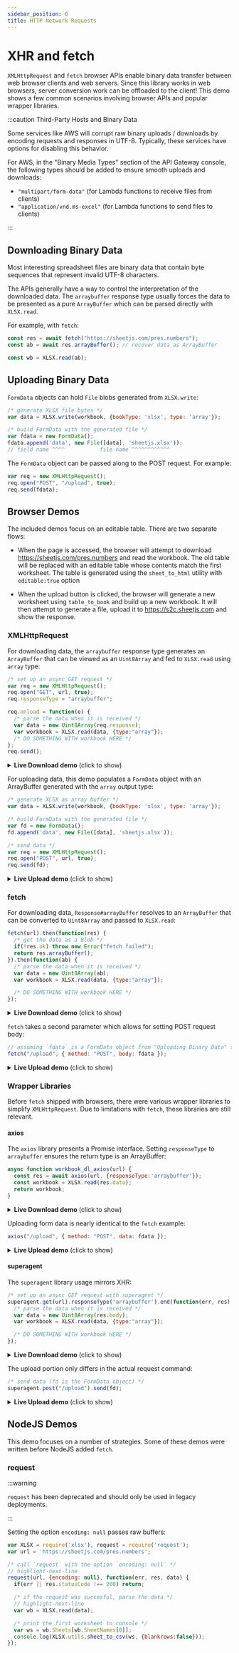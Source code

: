 ```yaml
---
sidebar_position: 6
title: HTTP Network Requests
---
```


# XHR and fetch

<head>
  <script src="https://unpkg.com/axios/dist/axios.min.js"></script>
  <script src="https://unpkg.com/superagent@7.1.1/dist/superagent.min.js"></script>
</head>


`XMLHttpRequest` and `fetch` browser APIs enable binary data transfer between
web browser clients and web servers.  Since this library works in web browsers,
server conversion work can be offloaded to the client!  This demo shows a few
common scenarios involving browser APIs and popular wrapper libraries.

:::caution Third-Party Hosts and Binary Data

Some services like AWS will corrupt raw binary uploads / downloads by encoding
requests and responses in UTF-8.  Typically, these services have options for
disabling this behavior.

For AWS, in the "Binary Media Types" section of the API Gateway console, the
following types should be added to ensure smooth uploads and downloads:

- `"multipart/form-data"` (for Lambda functions to receive files from clients)
- `"application/vnd.ms-excel"` (for Lambda functions to send files to clients)

:::

## Downloading Binary Data

Most interesting spreadsheet files are binary data that contain byte sequences
that represent invalid UTF-8 characters.

The APIs generally have a way to control the interpretation of the downloaded
data.  The `arraybuffer` response type usually forces the data to be presented
as a pure `ArrayBuffer` which can be parsed directly with `XLSX.read`.

For example, with `fetch`:

```js
const res = await fetch("https://sheetjs.com/pres.numbers");
const ab = await res.arrayBuffer(); // recover data as ArrayBuffer

const wb = XLSX.read(ab);
```

## Uploading Binary Data

`FormData` objects can hold `File` blobs generated from `XLSX.write`:

```js
/* generate XLSX file bytes */
var data = XLSX.write(workbook, {bookType: 'xlsx', type: 'array'});

/* build FormData with the generated file */
var fdata = new FormData();
fdata.append('data', new File([data], 'sheetjs.xlsx'));
// field name ^^^^           file name ^^^^^^^^^^^^
```

The `FormData` object can be passed along to the POST request.  For example:

```js
var req = new XMLHttpRequest();
req.open("POST", "/upload", true);
req.send(fdata);
```

## Browser Demos

The included demos focus on an editable table.  There are two separate flows:

- When the page is accessed, the browser will attempt to download <https://sheetjs.com/pres.numbers>
  and read the workbook.  The old table will be replaced with an editable table
  whose contents match the first worksheet.  The table is generated using the
  `sheet_to_html` utility with `editable:true` option

- When the upload button is clicked, the browser will generate a new worksheet
  using `table_to_book` and build up a new workbook.  It will then attempt to
  generate a file, upload it to <https://s2c.sheetjs.com> and show the response.

### XMLHttpRequest

For downloading data, the `arraybuffer` response type generates an `ArrayBuffer`
that can be viewed as an `Uint8Array` and fed to `XLSX.read` using `array` type:

```js
/* set up an async GET request */
var req = new XMLHttpRequest();
req.open("GET", url, true);
req.responseType = "arraybuffer";

req.onload = function(e) {
  /* parse the data when it is received */
  var data = new Uint8Array(req.response);
  var workbook = XLSX.read(data, {type:"array"});
  /* DO SOMETHING WITH workbook HERE */
};
req.send();
```

<details><summary><b>Live Download demo</b> (click to show)</summary>

This demo uses `XMLHttpRequest` to download <https://sheetjs.com/pres.numbers>
and show the data in an HTML table.

```jsx live
function SheetJSXHRDL() {
  const [html, setHTML] = React.useState("");

  /* Fetch and update HTML */
  React.useEffect(async() => {
    /* Fetch file */
    const req = new XMLHttpRequest();
    req.open("GET", "https://sheetjs.com/pres.numbers", true);
    req.responseType = "arraybuffer";
    req.onload = e => {
      /* Parse file */
      const wb = XLSX.read(new Uint8Array(req.response));
      const ws = wb.Sheets[wb.SheetNames[0]];

      /* Generate HTML */
      setHTML(XLSX.utils.sheet_to_html(ws));
    };
    req.send();
  }, []);

  return (<div dangerouslySetInnerHTML={{__html: html}}/>);
}
```

</details>

For uploading data, this demo populates a `FormData` object with an ArrayBuffer
generated with the `array` output type:

```js
/* generate XLSX as array buffer */
var data = XLSX.write(workbook, {bookType: 'xlsx', type: 'array'});

/* build FormData with the generated file */
var fd = new FormData();
fd.append('data', new File([data], 'sheetjs.xlsx'));

/* send data */
var req = new XMLHttpRequest();
req.open("POST", url, true);
req.send(fd);
```

<details><summary><b>Live Upload demo</b> (click to show)</summary>

This demo uses `XMLHttpRequest` to upload data to <https://s2c.sheetjs.com>.  It
will parse the workbook and return an HTML table.

```jsx live
function SheetJSXHRUL() {
  const [html, setHTML] = React.useState("");
  const [sz, setSz] = React.useState(0);
  const csv = "a,b,c\n1,2,3";
  /* Fetch and update HTML */
  const xport = React.useCallback(async() => {
    /* Make Workbook from CSV */
    const wb = XLSX.read(csv, { type: "string" });

    /* Make FormData */
    const data = XLSX.write(wb, {bookType: 'xlsx', type: 'array'});
    setSz(data.length || data.byteLength);
    const fdata = new FormData();
    fdata.append('file', new File([data], 'sheetjs.xlsx'));

    /* Upload */
    const url = "https://s2c.sheetjs.com";
    const req = new XMLHttpRequest();
    req.open("POST", url, true);
    req.onload = (e) => setHTML(req.responseText);
    req.send(fdata);
  });

  return (<pre>
    <b>CSV Data</b>
    <div>{csv}</div>
    {sz ? (<>
      <b>Generated file size: {sz} bytes</b>
      <div dangerouslySetInnerHTML={{__html: html}}/>
    </>) : (<button onClick={xport}><b>Export and Upload!</b></button>)}
  </pre>);
}
```

</details>

### fetch

For downloading data, `Response#arrayBuffer` resolves to an `ArrayBuffer` that
can be converted to `Uint8Array` and passed to `XLSX.read`:

```js
fetch(url).then(function(res) {
  /* get the data as a Blob */
  if(!res.ok) throw new Error("fetch failed");
  return res.arrayBuffer();
}).then(function(ab) {
  /* parse the data when it is received */
  var data = new Uint8Array(ab);
  var workbook = XLSX.read(data, {type:"array"});

  /* DO SOMETHING WITH workbook HERE */
});
```

<details><summary><b>Live Download demo</b> (click to show)</summary>

This demo uses `fetch` to download <https://sheetjs.com/pres.numbers> and show
the data in an HTML table.

```jsx live
function SheetJSFetchDL() {
  const [html, setHTML] = React.useState("");

  /* Fetch and update HTML */
  React.useEffect(async() => {
    /* Fetch file */
    const res = await fetch("https://sheetjs.com/pres.numbers");
    const ab = await res.arrayBuffer();

    /* Parse file */
    const wb = XLSX.read(ab);
    const ws = wb.Sheets[wb.SheetNames[0]];

    /* Generate HTML */
    setHTML(XLSX.utils.sheet_to_html(ws));
  }, []);

  return (<div dangerouslySetInnerHTML={{__html: html}}/>);
}
```

</details>

`fetch` takes a second parameter which allows for setting POST request body:

```js
// assuming `fdata` is a FormData object from "Uploading Binary Data" section
fetch("/upload", { method: "POST", body: fdata });
```

<details><summary><b>Live Upload demo</b> (click to show)</summary>

This demo uses `fetch` to upload data to <https://s2c.sheetjs.com>.  It will parse
the workbook and return an HTML table.

```jsx live
function SheetJSFetchUL() {
  const [html, setHTML] = React.useState("");
  const [sz, setSz] = React.useState(0);
  const csv = "a,b,c\n1,2,3";
  /* Fetch and update HTML */
  const xport = React.useCallback(async(e) => {
    /* Make Workbook from CSV */
    const wb = XLSX.read(csv, { type: "string" });
    const data = XLSX.write(wb, {bookType: 'xlsx', type: 'array'});

    /* Make FormData */
    setSz(data.length || data.byteLength);
    const fdata = new FormData();
    fdata.append('file', new File([data], 'sheetjs.xlsx'));

    /* Upload */
    const url = "https://s2c.sheetjs.com";
    const res = await fetch(url, {method:"POST", body: fdata});

    /* Set HTML */
    setHTML((await res.text()));
  });

  return (<pre>
    <b>CSV Data</b>
    <div>{csv}</div>
    {sz ? (<>
      <b>Generated file size: {sz} bytes</b>
      <div dangerouslySetInnerHTML={{__html: html}}/>
    </>) : (<button onClick={xport}><b>Export and Upload!</b></button>)}
  </pre>);
}
```

</details>


### Wrapper Libraries

Before `fetch` shipped with browsers, there were various wrapper libraries to
simplify `XMLHttpRequest`.  Due to limitations with `fetch`, these libraries
are still relevant.

#### axios

The `axios` library presents a Promise interface. Setting `responseType` to
`arraybuffer` ensures the return type is an ArrayBuffer:

```js
async function workbook_dl_axios(url) {
  const res = await axios(url, {responseType:'arraybuffer'});
  const workbook = XLSX.read(res.data);
  return workbook;
}
```

<details><summary><b>Live Download demo</b> (click to show)</summary>

This demo uses `axios` to download <https://sheetjs.com/pres.numbers> and show
the data in an HTML table.

```jsx live
function SheetJSAxiosDL() {
  const [html, setHTML] = React.useState("");

  /* Fetch and update HTML */
  React.useEffect(async() => {
    /* Fetch file */
    const res = await axios("https://sheetjs.com/pres.numbers", {responseType: "arraybuffer"});

    /* Parse file */
    const wb = XLSX.read(res.data);
    const ws = wb.Sheets[wb.SheetNames[0]];

    /* Generate HTML */
    setHTML(XLSX.utils.sheet_to_html(ws));
  }, []);

  return (<div dangerouslySetInnerHTML={{__html: html}}/>);
}
```

</details>

Uploading form data is nearly identical to the `fetch` example:

```js
axios("/upload", { method: "POST", data: fdata });
```

<details><summary><b>Live Upload demo</b> (click to show)</summary>

This demo uses `axios` to upload data to <https://s2c.sheetjs.com>.  It will parse
the workbook and return an HTML table.

```jsx live
function SheetJSAxiosUL() {
  const [html, setHTML] = React.useState("");
  const [sz, setSz] = React.useState(0);
  const csv = "a,b,c\n1,2,3";
  /* Fetch and update HTML */
  const xport = React.useCallback(async() => {
    /* Make Workbook from CSV */
    const wb = XLSX.read(csv, { type: "string" });

    /* Make FormData */
    const data = XLSX.write(wb, {bookType: 'xlsx', type: 'array'});
    setSz(data.length || data.byteLength);
    const fdata = new FormData();
    fdata.append('file', new File([data], 'sheetjs.xlsx'));

    /* Upload */
    const url = "https://s2c.sheetjs.com";
    const res = await axios(url, {method:"POST", data: fdata});

    /* Set HTML */
    setHTML(res.data);
  });

  return (<pre>
    <b>CSV Data</b>
    <div>{csv}</div>
    {sz ? (<>
      <b>Generated file size: {sz} bytes</b>
      <div dangerouslySetInnerHTML={{__html: html}}/>
    </>) : (<button onClick={xport}><b>Export and Upload!</b></button>)}
  </pre>);
}
```

</details>

#### superagent

The `superagent` library usage mirrors XHR:

```js
/* set up an async GET request with superagent */
superagent.get(url).responseType('arraybuffer').end(function(err, res) {
  /* parse the data when it is received */
  var data = new Uint8Array(res.body);
  var workbook = XLSX.read(data, {type:"array"});

  /* DO SOMETHING WITH workbook HERE */
});
```

<details><summary><b>Live Download demo</b> (click to show)</summary>

This demo uses `superagent` to download <https://sheetjs.com/pres.numbers> and
show the data in an HTML table.

```jsx live
function SheetJSSuperAgentDL() {
  const [html, setHTML] = React.useState("");

  /* Fetch and update HTML */
  React.useEffect(async() => {
    /* Fetch file */
    superagent
      .get("https://sheetjs.com/pres.numbers")
      .responseType("arraybuffer")
      .end((err, res) => {
        /* Parse file */
        const wb = XLSX.read(res.body);
        const ws = wb.Sheets[wb.SheetNames[0]];

        /* Generate HTML */
        setHTML(XLSX.utils.sheet_to_html(ws));
      });
  }, []);

  return (<div dangerouslySetInnerHTML={{__html: html}}/>);
}
```

</details>

The upload portion only differs in the actual request command:

```js
/* send data (fd is the FormData object) */
superagent.post("/upload").send(fd);
```

<details><summary><b>Live Upload demo</b> (click to show)</summary>

This demo uses `superagent` to upload data to <https://s2c.sheetjs.com>.  It will
parse the workbook and return an HTML table.

```jsx live
function SheetJSSuperAgentUL() {
  const [html, setHTML] = React.useState("");
  const [sz, setSz] = React.useState(0);
  const csv = "a,b,c\n1,2,3";
  /* Fetch and update HTML */
  const xport = React.useCallback(async() => {
    /* Make Workbook from CSV */
    const wb = XLSX.read(csv, { type: "string" });

    /* Make FormData */
    const data = XLSX.write(wb, {bookType: 'xlsx', type: 'array'});
    setSz(data.length || data.byteLength);
    const fdata = new FormData();
    fdata.append('file', new File([data], 'sheetjs.xlsx'));

    /* Upload */
    const url = "https://s2c.sheetjs.com";
    superagent.post(url).send(fdata).end((err, res) => {
      /* Set HTML */
      setHTML(res.text);
    });

  });

  return (<pre>
    <b>CSV Data</b>
    <div>{csv}</div>
    {sz ? (<>
      <b>Generated file size: {sz} bytes</b>
      <div dangerouslySetInnerHTML={{__html: html}}/>
    </>) : (<button onClick={xport}><b>Export and Upload!</b></button>)}
  </pre>);
}
```

</details>

## NodeJS Demos

This demo focuses on a number of strategies. Some of these demos were written
before NodeJS added `fetch`.

### request

:::warning

`request` has been deprecated and should only be used in legacy deployments.

:::

Setting the option `encoding: null` passes raw buffers:

```js
var XLSX = require('xlsx'), request = require('request');
var url = 'https://sheetjs.com/pres.numbers';

/* call `request` with the option `encoding: null` */
// highlight-next-line
request(url, {encoding: null}, function(err, res, data) {
  if(err || res.statusCode !== 200) return;

  /* if the request was succesful, parse the data */
  // highlight-next-line
  var wb = XLSX.read(data);

  /* print the first worksheet to console */
  var ws = wb.Sheets[wb.SheetNames[0]];
  console.log(XLSX.utils.sheet_to_csv(ws, {blankrows:false}));
});
```